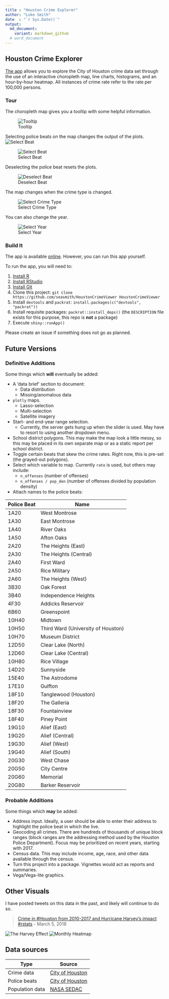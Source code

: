 ```yaml
---
title : "Houston Crime Explorer"
author: "Luke Smith"
date  : "`r Sys.Date()`"
output:
  md_document:
    variant: markdown_github
  # word_document
---
```


## Houston Crime Explorer

[The app](https://seasmith.shinyapp.io/HoustonCrimeViewer) allows you to explore the City of Houston crime data set through the use of an interactive choropleth map, line charts, histograms, and an hour-by-hour heatmap. All instances of crime rate refer to the rate per 100,000 persons.

### Tour

The choropleth map gives you a tooltip with some helpful information.

![Tooltip](imgs/tooltip.gif)

Selecting police beats on the map changes the output of the plots.
![Select Beat](imgs/beat_selection.gif)

![Select Beat](imgs/beat_selection_2.gif)

Deselecting the police beat resets the plots.

![Deselect Beat](imgs/beat_deselection.gif)

The map changes when the crime type is changed.

![Select Crime Type](imgs/type_selection.gif)

You can also change the year.

![Select Year](imgs/year_selection.gif)

### Build It

The app is available [online](https://seasmith.shinyapp.io/HoustonCrimeViewer). However, you can run this app yourself.

To run the app, you will need to:

1. [Install R](https://cran.r-project.org/)
2. [Install RStudio](https://www.rstudio.com/products/rstudio/download/#download)
3. [Install Git](https://git-scm.com/downloads)
4. Clone this project: `git clone https://github.com/seasmith/HoustonCrimeViewer HoustonCrimeViewer`
5. Install `devtools` and `packrat`: `install.packages(c("devtools", "packrat"))`
6. Install requisite packages: `packrat::install_deps()` (the `DESCRIPTION` file exists for this purpose, this repo is __not__ a package)
7. Execute `shiny::runApp()`

Please create an issue if something does not go as planned.

## Future Versions

### Definitive Additions

Some things which __will__ eventually be added:

* A 'data brief' section to document:
    * Data distribution
    * Missing/anomalous data
* `plotly` maps.
    * Lasso-selection
    * Multi-selection
    * Satellite imagery
* Start- and end-year range selection.
    * Currently, the server gets hung up when the slider is used. May have to resort to using another dropdown menu. 
* School district polygons. This may make the map look a little messy, so this may be placed in its own separate map or as a static report per school district. 
* Toggle certain beats that skew the crime rates. Right now, this is pre-set (the grayed-out polygons).
* Select which variable to map. Currently `rate` is used, but others may include:
    * `n_offenses` (number of offenses)
    * `n_offenses / pop_den` (number of offenses divided by population density)
* Attach names to the police beats:

Police Beat | Name
------------| ----
1A20        | West Montrose
1A30        | East Montrose
1A40        | River Oaks
1A50        | Afton Oaks
2A20        | The Heights (East)
2A30        | The Heights (Central)
2A40        | First Ward
2A50        | Rice Military
2A60        | The Heights (West)
3B30        | Oak Forest
3B40        | Independence Heights
4F30        | Addicks Reservoir
6B60        | Greenspoint
10H40       | Midtown
10H50       | Third Ward (University of Houston)
10H70       | Museum District
12D50       | Clear Lake (North)
12D60       | Clear Lake (Central)
10H80       | Rice Village
14D20       | Sunnyside
15E40       | The Astrodome
17E10       | Gulfton
18F10       | Tanglewood (Houston)
18F20       | The Galleria
18F30       | Fountainview
18F40       | Piney Point
19G10       | Alief (East)
19G20       | Alief (Central)
19G30       | Alief (West)
19G40       | Alief (South)
20G30       | West Chase
20G50       | City Centre
20G60       | Memorial
20G80       | Barker Reservoir

### Probable Additions

Some things which __may__ be added:

* Address input. Ideally, a user should be able to enter their address to highlight the police beat in which the live.
* Geocoding all crimes. There are hundreds of thousands of unique block ranges (block ranges are the addressing method used by the Houston Police Department). Focus may be prioritized on recent years, starting with 2017.
* Census data. This may include income, age, race, and other data available through the census.
* Turn this project into a package. Vignettes would act as reports and summaries.
* Vega/Vega-lite graphics.

## Other Visuals
I have posted tweets on this data in the past, and likely will continue to do so.

> [Crime in \#Houston from 2010-2017 and Hurricane Harvey's impact \#rstats](https://twitter.com/lksmth/status/970721936295845889)
> - March 5, 2018

![The Harvey Effect](imgs/the_harvey_effect_annotated.png)
![Monthly Heatmap](imgs/houston_crime_per_month.png)

## Data sources

Type | Source
-----|-------
Crime data      | [City of Houston][source_crime]
Police beats    | [City of Houston][source_police_beats]
Population data | [NASA SEDAC][source_nasa_sedac]

[source_crime]: http://www.houstontx.gov/police/cs/crime-stats-archives.htm
[source_police_beats]: https://cohgis-mycity.opendata.arcgis.com/datasets/houston-police-beats
[source_nasa_sedac]: http://sedac.ciesin.columbia.edu/data/collection/gpw-v4
